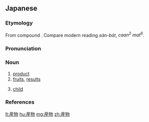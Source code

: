 {{also|產物|产物}}
==Japanese==
{{ja-kanjitab|yomi=o|さん|ぶつ}}

===Etymology===
From {{etyl|ltc|ja|sort=さんぶつ}} compound {{m|zh|產物|tr=srɛn<sup>X</sup> mjut|lit=produce + thing}}.  Compare modern {{etyl|nan|-}} reading ''sán-bu̍t'', {{etyl|yue|-}} ''caan<sup>2</sup> mat<sup>6</sup>''.

===Pronunciation===
{{ja-pron|yomi=kanon|さんぶつ|acc=0|acc_ref=DJR}}

===Noun===
{{ja-noun|kyu=產物|さんぶつ}}

# [[product]]
# [[fruit]]s, [[result]]s
# {{lb|ja|sort=さんぶつ|euphemism}} [[child]] {{qualifier|as in, “product of one's time or environment”}}

===References===
<references/>

[[lt:産物]]
[[hu:産物]]
[[mg:産物]]
[[zh:産物]]